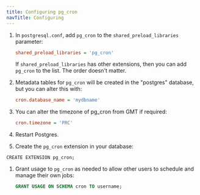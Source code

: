 ```yaml
---
title: Configuring pg_cron 
navTitle: Configuring
---
```


1. In `postgresql.conf`, add `pg_cron` to the `shared_preload_libraries` parameter: 

   ```ini
   shared_preload_libraries = 'pg_cron'
   ```
   If `shared_preload_libraries` has other extensions, then you can add `pg_cron` to the list. The order doesn't matter. 

1. Metadata tables for `pg_cron` will be created in the "postgres" database, but you can alter this with:
 
   ```ini
   cron.database_name = 'mydbname'
   ```

1. You can alter the timezone of pg_cron from GMT if required: 

   ```ini
   cron.timezone = 'PRC'
   ```

1. Restart Postgres.

1. Create the `pg_cron` extension in your database:

  ```shell
  CREATE EXTENSION pg_cron;
  ```

1. Grant usage to `pg_cron` as needed to allow other users to schedule and manage their own jobs:

   ```sql
   GRANT USAGE ON SCHEMA cron TO username;
   ```